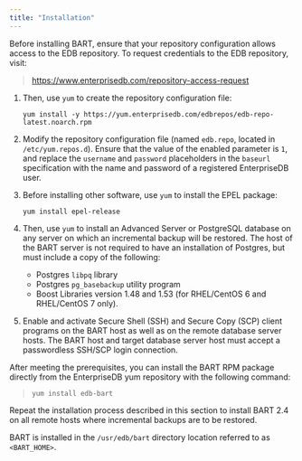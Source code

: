 ```yaml
---
title: "Installation"
---
```


Before installing BART, ensure that your repository configuration allows access to the EDB repository. To request credentials to the EDB repository, visit:

> <https://www.enterprisedb.com/repository-access-request>

1.  Then, use `yum` to create the repository configuration file:
    
    `yum install -y https://yum.enterprisedb.com/edbrepos/edb-repo-latest.noarch.rpm`

2.  Modify the repository configuration file (named `edb.repo`, located in `/etc/yum.repos.d`). Ensure that the value of the enabled parameter is `1`, and replace the `username` and `password` placeholders in the `baseurl` specification with the name and password of a registered EnterpriseDB user.

3.  Before installing other software, use `yum` to install the EPEL package:
    
    `yum install epel-release`

4.  Then, use `yum` to install an Advanced Server or PostgreSQL database on any server on which an incremental backup will be restored. The host of the BART server is not required to have an installation of Postgres, but must include a copy of the following:
    
      - Postgres `libpq` library
      - Postgres `pg_basebackup` utility program
      - Boost Libraries version 1.48 and 1.53 (for RHEL/CentOS 6 and RHEL/CentOS 7 only).

5.  Enable and activate Secure Shell (SSH) and Secure Copy (SCP) client programs on the BART host as well as on the remote database server hosts. The BART host and target database server host must accept a passwordless SSH/SCP login connection.

After meeting the prerequisites, you can install the BART RPM package directly from the EnterpriseDB yum repository with the following command:

> `yum install edb-bart`

Repeat the installation process described in this section to install BART 2.4 on all remote hosts where incremental backups are to be restored.

BART is installed in the `/usr/edb/bart` directory location referred to as `<BART_HOME>`.

